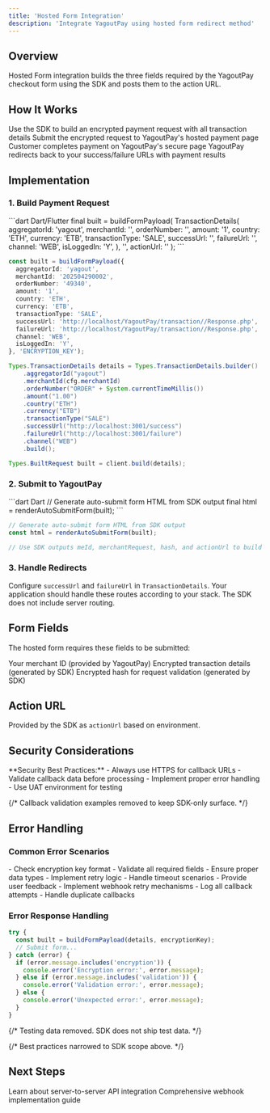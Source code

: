 ```yaml
---
title: 'Hosted Form Integration'
description: 'Integrate YagoutPay using hosted form redirect method'
---
```


## Overview

Hosted Form integration builds the three fields required by the YagoutPay checkout form using the SDK and posts them to the action URL.

## How It Works

<Steps>
  <Step title="Build Request">
    Use the SDK to build an encrypted payment request with all transaction details
  </Step>
  <Step title="Submit Form">
    Submit the encrypted request to YagoutPay's hosted payment page
  </Step>
  <Step title="Customer Payment">
    Customer completes payment on YagoutPay's secure page
  </Step>
  <Step title="Callback Handling">
    YagoutPay redirects back to your success/failure URLs with payment results
  </Step>
</Steps>

## Implementation

### 1. Build Payment Request

<CodeGroup>
```dart Dart/Flutter
final built = buildFormPayload(
  TransactionDetails(
    aggregatorId: 'yagout',
    merchantId: '<MERCHANT_ID>',
    orderNumber: '<ORDER_NO>',
    amount: '1',
    country: 'ETH',
    currency: 'ETB',
    transactionType: 'SALE',
    successUrl: '<SUCCESS_URL>',
    failureUrl: '<FAILURE_URL>',
    channel: 'WEB',
    isLoggedIn: 'Y',
  ),
  '<ENCRYPTION_KEY_BASE64>',
  actionUrl: '<ACTION_URL>'
);
```

```typescript TypeScript/Node.js
const built = buildFormPayload({
  aggregatorId: 'yagout',
  merchantId: '202504290002',
  orderNumber: '49340',
  amount: '1',
  country: 'ETH',
  currency: 'ETB',
  transactionType: 'SALE',
  successUrl: 'http://localhost/YagoutPay/transaction//Response.php',
  failureUrl: 'http://localhost/YagoutPay/transaction//Response.php',
  channel: 'WEB',
  isLoggedIn: 'Y',
}, 'ENCRYPTION_KEY');
```

```java Java
Types.TransactionDetails details = Types.TransactionDetails.builder()
    .aggregatorId("yagout")
    .merchantId(cfg.merchantId)
    .orderNumber("ORDER" + System.currentTimeMillis())
    .amount("1.00")
    .country("ETH")
    .currency("ETB")
    .transactionType("SALE")
    .successUrl("http://localhost:3001/success")
    .failureUrl("http://localhost:3001/failure")
    .channel("WEB")
    .build();

Types.BuiltRequest built = client.build(details);
```
</CodeGroup>

### 2. Submit to YagoutPay

<CodeGroup>
```dart Dart
// Generate auto-submit form HTML from SDK output
final html = renderAutoSubmitForm(built);
```

```typescript TypeScript
// Generate auto-submit form HTML from SDK output
const html = renderAutoSubmitForm(built);
```

```java Java
// Use SDK outputs meId, merchantRequest, hash, and actionUrl to build a form post
```
</CodeGroup>

### 3. Handle Redirects

Configure `successUrl` and `failureUrl` in `TransactionDetails`. Your application should handle these routes according to your stack. The SDK does not include server routing.

## Form Fields

The hosted form requires these fields to be submitted:

<AccordionGroup>
  <Accordion title="me_id">
    Your merchant ID (provided by YagoutPay)
  </Accordion>
  <Accordion title="merchant_request">
    Encrypted transaction details (generated by SDK)
  </Accordion>
  <Accordion title="hash">
    Encrypted hash for request validation (generated by SDK)
  </Accordion>
</AccordionGroup>

## Action URL

Provided by the SDK as `actionUrl` based on environment.

## Security Considerations

<Warning>
**Security Best Practices:**
- Always use HTTPS for callback URLs
- Validate callback data before processing
- Implement proper error handling
- Use UAT environment for testing
</Warning>

{/* Callback validation examples removed to keep SDK-only surface. */}

## Error Handling

### Common Error Scenarios

<AccordionGroup>
  <Accordion title="Invalid Request">
    - Check encryption key format
    - Validate all required fields
    - Ensure proper data types
  </Accordion>
  <Accordion title="Network Issues">
    - Implement retry logic
    - Handle timeout scenarios
    - Provide user feedback
  </Accordion>
  <Accordion title="Callback Failures">
    - Implement webhook retry mechanisms
    - Log all callback attempts
    - Handle duplicate callbacks
  </Accordion>
</AccordionGroup>

### Error Response Handling

```typescript
try {
  const built = buildFormPayload(details, encryptionKey);
  // Submit form...
} catch (error) {
  if (error.message.includes('encryption')) {
    console.error('Encryption error:', error.message);
  } else if (error.message.includes('validation')) {
    console.error('Validation error:', error.message);
  } else {
    console.error('Unexpected error:', error.message);
  }
}
```

{/* Testing data removed. SDK does not ship test data. */}

{/* Best practices narrowed to SDK scope above. */}

## Next Steps

<CardGroup cols={2}>
  <Card
    title="Direct API Integration"
    icon="api"
    href="/integration/direct-api"
  >
    Learn about server-to-server API integration
  </Card>
  <Card
    title="Webhook Handling"
    icon="webhook"
    href="/guides/webhook-handling"
  >
    Comprehensive webhook implementation guide
  </Card>
</CardGroup>

